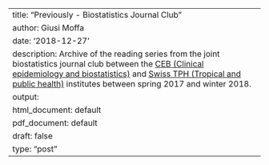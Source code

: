 ---
title: "Previously - Biostatistics Journal Club"
author: Giusi Moffa
date: '2018-12-27'
description: Archive of the reading series from the joint biostatistics journal club between the [CEB (Clinical epidemiology and biostatistics)](http://ceb-institute.org/ceb) and [Swiss TPH (Tropical and public health)](https://www.swisstph.ch/en/) institutes between spring 2017 and winter 2018.
output:
  html_document: default
  pdf_document: default
draft: false
type: "post"
---